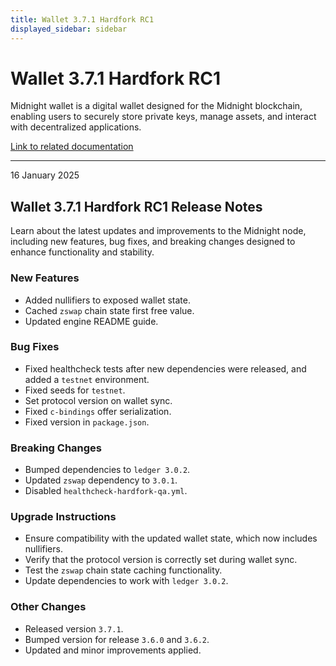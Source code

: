 ```yaml
---
title: Wallet 3.7.1 Hardfork RC1
displayed_sidebar: sidebar
---
```


# Wallet 3.7.1 Hardfork RC1

Midnight wallet is a digital wallet designed for the Midnight blockchain, enabling users to securely store private keys, manage assets, and interact with decentralized applications.

[Link to related documentation](../../learn/introduction/wallets)

---

<div 
  style={{
    marginTop: '0',
    fontSize: '1rem',
    fontWeight: 'normal',
    marginBottom: '0.5rem'
  }}
>
  16 January 2025
</div>

## Wallet 3.7.1 Hardfork RC1 Release Notes

Learn about the latest updates and improvements to the Midnight node, including new features, bug fixes, and breaking changes designed to enhance functionality and stability.

### New Features

- Added nullifiers to exposed wallet state.  
- Cached `zswap` chain state first free value.  
- Updated engine README guide.  

### Bug Fixes

- Fixed healthcheck tests after new dependencies were released, and added a `testnet` environment.  
- Fixed seeds for `testnet`.  
- Set protocol version on wallet sync.  
- Fixed `c-bindings` offer serialization.  
- Fixed version in `package.json`.  

### Breaking Changes

- Bumped dependencies to `ledger 3.0.2`.  
- Updated `zswap` dependency to `3.0.1`.  
- Disabled `healthcheck-hardfork-qa.yml`.  

### Upgrade Instructions

- Ensure compatibility with the updated wallet state, which now includes nullifiers.  
- Verify that the protocol version is correctly set during wallet sync.  
- Test the `zswap` chain state caching functionality.  
- Update dependencies to work with `ledger 3.0.2`.  

### Other Changes

- Released version `3.7.1`.  
- Bumped version for release `3.6.0` and `3.6.2`.  
- Updated and minor improvements applied.  
